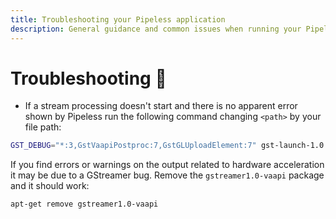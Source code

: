 ```yaml
---
title: Troubleshooting your Pipeless application
description: General guidance and common issues when running your Pipeless application
---
```


# Troubleshooting 🐞

* If a stream processing doesn't start and there is no apparent error shown by Pipeless run the following command changing `<path>` by your file path:

```bash copy
GST_DEBUG="*:3,GstVaapiPostproc:7,GstGLUploadElement:7" gst-launch-1.0 uridecodebin uri=<path>.mp4 ! glimagesink
```

If you find errors or warnings on the output related to hardware acceleration it may be due to a GStreamer bug. Remove the `gstreamer1.0-vaapi` package and it should work:

```console
apt-get remove gstreamer1.0-vaapi
```
